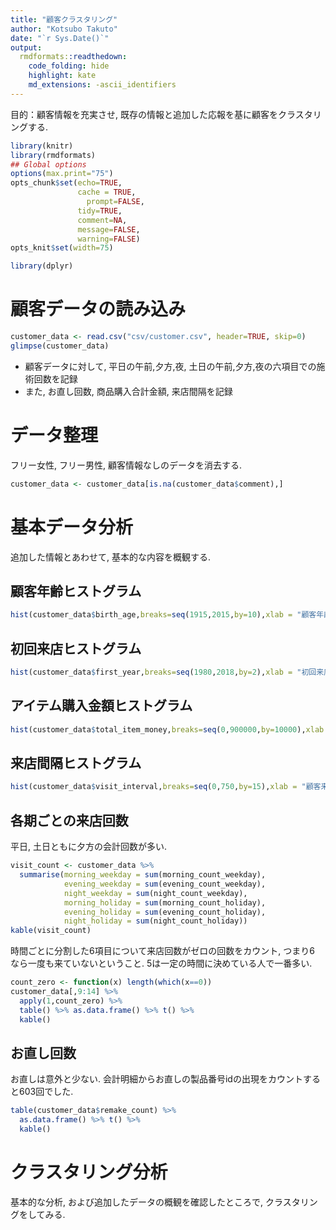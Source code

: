 ```yaml
---
title: "顧客クラスタリング"
author: "Kotsubo Takuto"
date: "`r Sys.Date()`"
output:
  rmdformats::readthedown:
    code_folding: hide
    highlight: kate
    md_extensions: -ascii_identifiers
---
```


目的：顧客情報を充実させ, 既存の情報と追加した応報を基に顧客をクラスタリングする.

```r
library(knitr)
library(rmdformats)
## Global options
options(max.print="75")
opts_chunk$set(echo=TRUE,
               cache = TRUE,
	             prompt=FALSE,
               tidy=TRUE,
               comment=NA,
               message=FALSE,
               warning=FALSE)
opts_knit$set(width=75)
```

```r
library(dplyr)
```


# 顧客データの読み込み

```r
customer_data <- read.csv("csv/customer.csv", header=TRUE, skip=0)
glimpse(customer_data)
```

- 顧客データに対して, 平日の午前,夕方,夜, 土日の午前,夕方,夜の六項目での施術回数を記録
- また, お直し回数, 商品購入合計金額, 来店間隔を記録

# データ整理

フリー女性, フリー男性, 顧客情報なしのデータを消去する.

```r
customer_data <- customer_data[is.na(customer_data$comment),]
```


# 基本データ分析

追加した情報とあわせて, 基本的な内容を概観する.

## 顧客年齢ヒストグラム

```r
hist(customer_data$birth_age,breaks=seq(1915,2015,by=10),xlab = "顧客年齢",main='')
```

## 初回来店ヒストグラム

```r
hist(customer_data$first_year,breaks=seq(1980,2018,by=2),xlab = "初回来店年",main='')
```

## アイテム購入金額ヒストグラム

```r
hist(customer_data$total_item_money,breaks=seq(0,900000,by=10000),xlab = "アイテム購入金額",main='')
```

## 来店間隔ヒストグラム

```r
hist(customer_data$visit_interval,breaks=seq(0,750,by=15),xlab = "顧客来店間隔",main='')
```

## 各期ごとの来店回数 

平日, 土日ともに夕方の会計回数が多い.

```r
visit_count <- customer_data %>% 
  summarise(morning_weekday = sum(morning_count_weekday),
            evening_weekday = sum(evening_count_weekday),
            night_weekday = sum(night_count_weekday),
            morning_holiday = sum(morning_count_holiday),
            evening_holiday = sum(evening_count_holiday),
            night_holiday = sum(night_count_holiday))
kable(visit_count)
```

時間ごとに分割した6項目について来店回数がゼロの回数をカウント, つまり6 なら一度も来ていないということ. 5は一定の時間に決めている人で一番多い.

```r
count_zero <- function(x) length(which(x==0))
customer_data[,9:14] %>% 
  apply(1,count_zero) %>% 
  table() %>% as.data.frame() %>% t() %>% 
  kable()
```


## お直し回数

お直しは意外と少ない. 会計明細からお直しの製品番号idの出現をカウントすると603回でした.

```r
table(customer_data$remake_count) %>% 
  as.data.frame() %>% t() %>% 
  kable()
```

# クラスタリング分析

基本的な分析, および追加したデータの概観を確認したところで, クラスタリングをしてみる.


```r

```


